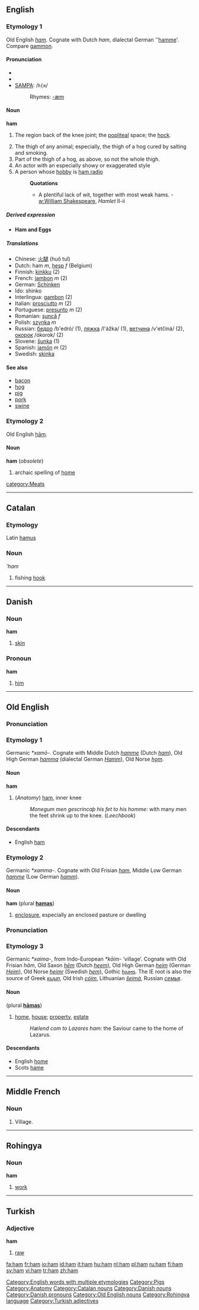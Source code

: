 {{see|Ham}}
==English==

===Etymology 1===
Old English ''[[ham#Old English|ham]]''.  Cognate with Dutch ''ham'', dialectal German ''[[hamme]]'.  Compare [[gammon]].

====Pronunciation====
*{{AHD|/hăm/}}
*{{IPA|/hæm/}}
*[[SAMPA]]: /<tt>h{m</tt>/
*:Rhymes: [[Rhymes:English:-æm|-æm]]

====Noun====
'''ham'''

# {{anatomy}} The region back of the knee joint; the [[popliteal]] space; the [[hock]].
# The thigh of any animal; especially, the thigh of a hog cured by salting and smoking.
# Part of the thigh of a hog, as above, so not the whole thigh.
# An actor with an especially showy or exaggerated style
# A person whose [[hobby]] is [[ham radio]]
#: '''Quotations'''
#:* A plentiful lack of wit, together with most weak hams. - [[w:William Shakespeare]], ''Hamlet'' II-ii

=====Derived expression=====
*'''Ham and Eggs'''<!-- is this really idiomatic? capitalised? -->

=====Translations=====
*Chinese: [[火腿]] (huǒ tuǐ)
*Dutch: ham ''m'', [[hesp]] ''f'' (Belgium)
*Finnish: [[kinkku]] (2)
*French: [[jambon]] ''m'' (2)
*German: [[Schinken]]
*Ido: shinko
*Interlingua: [[gambon]] (2)
*Italian: [[prosciutto]] ''m'' (2)
*Portuguese: [[presunto]] ''m'' (2)
*Romanian: [[şuncă]] ''f''
*Polish: [[szynka]] ''m''
*Russian: [[бедро]] /b'edró/ {{n}} (1), [[ляжка]] /l'ážka/ {{f}} (1), [[ветчина]] /v'etčiná/ {{f}} (2), [[окорок]] /ókorok/ {{m}} (2)
*Slovene: [[šunka]] {{f}} (1)
*Spanish: [[jamón]] ''m'' (2)
*Swedish: [[skinka]] {{c}}

====See also====
*[[bacon]]
*[[hog]]
*[[pig]]
*[[pork]]
*[[swine]]

===Etymology 2===
Old English [[ham#Old English|hām]].

====Noun====
'''ham''' (''obsolete'')
# archaic spelling of [[home]]

[[Category:English words with multiple etymologies]]
[[category:Meats]]
[[Category:Pigs]]
[[Category:Anatomy]]

----

==Catalan==
===Etymology===
Latin [[hamus]]
===Noun===
'''ham''

# fishing [[hook]]

[[Category:Catalan nouns]]

----

==Danish==

=== Noun ===
'''ham'''

#[[skin]]

=== Pronoun ===
'''ham'''

#[[him]]

[[Category:Danish nouns]]
[[Category:Danish pronouns]]

----

==Old English==
===Pronunciation===
{{IPA|/hɑm/}}

===Etymology 1===
Germanic ''*xamō-''.  Cognate with Middle Dutch ''[[hamme]]'' (Dutch ''[[#Dutch|ham]]''), Old High German ''[[hamma]]'' (dialectal German ''[[Hamm]]''), Old Norse ''[[hǫm]]''.

====Noun====
'''ham''' {{f}}

# (''Anatomy'') [[ham#English|ham]], inner knee
#:''Monegum men gescrincaþ his fet to his homme'': with many men the feet shrink up to the knee.  (''Leechbook'')

====Descendants====
*English [[ham#English|ham]]

===Etymology 2===
Germanic ''*xamma-''.  Cognate with Old Frisian ''[[#Old Frisian|ham]]'', Middle Low German ''[[hamme]]'' (Low German ''[[hamm]]'').

====Noun====
'''ham''' {{m}} (plural '''[[hamas]]''')

# [[enclosure]], especially an enclosed pasture or dwelling

===Pronunciation===
{{IPA|/hɑ:m/}}

===Etymology 3===
Germanic ''*xaima-'', from Indo-European ''*kōim-'' ‘village’.  Cognate with Old Frisian ''hām'', Old Saxon ''[[hem|hēm]]'' (Dutch ''[[heem]]''), Old High German ''[[heim]]'' (German ''[[Heim]]''), Old Norse ''[[heimr]]'' (Swedish ''[[hem#Swedish|hem]]''), Gothic [[𐌷𐌰𐌹𐌼𐍃]].  The IE root is also the source of Greek ''[[κωμη]]'', Old Irish ''[[cóim]]'', Lithuanian ''[[šeima|šeimà]]'', Russian ''[[семья]]''.

====Noun====
{{Latinx|'''hām'''}} {{m}} (plural '''[[hamas|hāmas]]''')

# [[home]], [[house]]; [[property]], [[estate]]
#:''Hælend com to Lazares ham'': the Saviour came to the home of Lazarus.

====Descendants====
*English [[home]]
*Scots [[hame]]

[[Category:Old English nouns]]

----

==Middle French==
===Noun===
# Village.

----

==Rohingya==

===Noun===
'''ham'''

# [[work]]

[[Category:Rohingya language]]

----

==Turkish==
===Adjective===
'''ham'''

# [[raw]]

[[Category:Turkish adjectives]]

[[fa:ham]]
[[fr:ham]]
[[io:ham]]
[[id:ham]]
[[it:ham]]
[[hu:ham]]
[[nl:ham]]
[[pl:ham]]
[[ru:ham]]
[[fi:ham]]
[[sv:ham]]
[[vi:ham]]
[[tr:ham]]
[[zh:ham]]